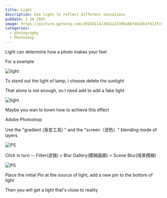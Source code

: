 ```yaml
---
title: Light
description: Use light to reflect different sensations
pubDate: 1 14 2025
image: https://picture.gptkong.com/20250114/2042a23396a8b7462bb1f413fc0e3fe8b8.png
categories:
  - photography
  - Photoshop
---
```


Light can determine how a photo makes your feel

For a example

![light](https://picture.gptkong.com/20250114/202783b6e6d13c4197bb7d6b7631bfc348.png)

To stand out the light of lamp, i choose delete the sunlight

That alone is not enough, so I need add to add a fake light

![light](https://picture.gptkong.com/20250114/2028e38488263d471386080fe58f1b5caa.png)


Maybe you wan to kown how to achieve this effect

Adobe Photoshop

Use the "gradient (渐变工具) " and the "screen（滤色）" blending mode of layers

![PS](https://picture.gptkong.com/20250114/20526d0929ce9349048f47bc667575bbb1.png)

Click in turn -- Filter(滤镜) > Blur Gallery(模糊画廊) > Scene Blur(场景模糊)

![PS](https://picture.gptkong.com/20250115/1239f5ea48370b4e3b98b64359d4c3e99d.png)

Place the initial Pin at the source of light, add a new pin to the bottom of light 

Then you will get a light that's close to reality